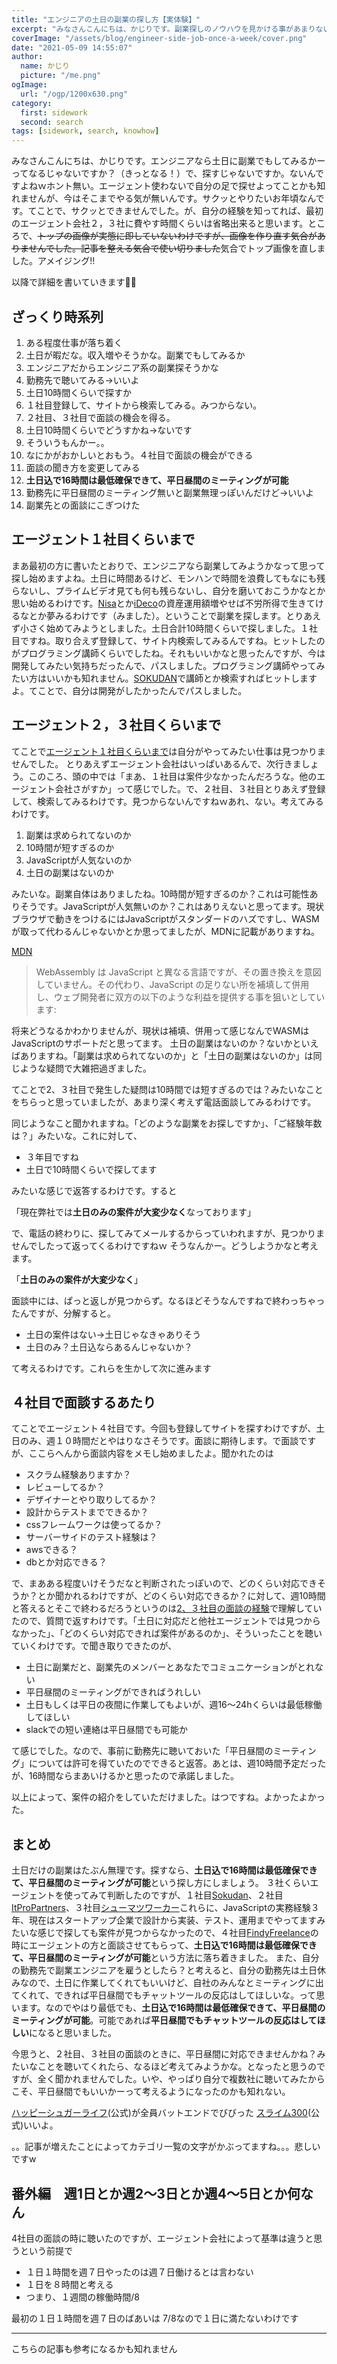```yaml
---
title: "エンジニアの土日の副業の探し方【実体験】"
excerpt: "みなさんこんにちは、かじりです。副業探しのノウハウを見かける事があまりないので、実体験を記載します。週１~２の土日はたぶん無理です。エージェント使った感じでは週１はありませんでした。実際に自分の立場で考えて見たんですが、まず土日会社やってないんですよね。誰かが副業エンジニアを雇うために土日出勤するかって言うとハードル高いと思います。なので現実的な選択肢は土日込で平日昼間にミーティングの時間を取れますということです。"
coverImage: "/assets/blog/engineer-side-job-once-a-week/cover.png"
date: "2021-05-09 14:55:07"
author:
  name: かじり
  picture: "/me.png"
ogImage:
  url: "/ogp/1200x630.png"
category:
  first: sidework
  second: search
tags: [sidework, search, knowhow]
---
```


みなさんこんにちは、かじりです。エンジニアなら土日に副業でもしてみるかーってなるじゃないですか？（きっとなる！）で、探すじゃないですか。ないんですよねｗホント無い。エージェント使わないで自分の足で探せよってことかも知れませんが、今はそこまでやる気が無いんです。サクッとやりたいお年頃なんです。てことで、サクッとできませんでした。が、自分の経験を知ってれば、最初のエージェント会社２，３社に費やす時間くらいは省略出来ると思います。ところで、~~トップの画像が実態に即していないわけですが、画像を作り直す気合がありませんでした。記事を整える気合で使い切りました~~気合でトップ画像を直しました。アメイジング!!

以降で詳細を書いていきます🐔🥦

<Toc />

## ざっくり時系列

1. ある程度仕事が落ち着く
1. 土日が暇だな。収入増やそうかな。副業でもしてみるか
1. エンジニアだからエンジニア系の副業探そうかな
1. 勤務先で聴いてみる→いいよ
1. 土日10時間くらいで探すか
1. １社目登録して、サイトから検索してみる。みつからない。
1. ２社目、３社目で面談の機会を得る。
1. 土日10時間くらいでどうすかね→ないです
1. そういうもんかー。。
1. なにかがおかしいとおもう。４社目で面談の機会ができる
1. 面談の聞き方を変更してみる
1. **土日込で16時間は最低確保できて、平日昼間のミーティングが可能**
1. 勤務先に平日昼間のミーティング無いと副業無理っぽいんだけど→いいよ
1. 副業先との面談にこぎつけた


## エージェント１社目くらいまで

まあ最初の方に書いたとおりで、エンジニアなら副業してみようかなって思って探し始めますよね。土日に時間あるけど、モンハンで時間を浪費してもなにも残らないし、プライムビデオ見ても何も残らないし、自分を磨いておこうかなとか思い始めるわけです。[Nisa](https://www.fsa.go.jp/policy/nisa2/about/index.html)とか[iDeco](https://www.ideco-koushiki.jp/)の資産運用額増やせば不労所得で生きてけるなとか夢みるわけです（みました）。ということで副業を探します。とりあえず小さく始めてみようとしました。土日合計10時間くらいで探しました。１社目ですね。取り合えず登録して、サイト内検索してみるんですね。ヒットしたのがプログラミング講師くらいでしたね。それもいいかなと思ったんですが、今は開発してみたい気持ちだったんで、パスしました。プログラミング講師やってみたい方はいいかも知れません。[SOKUDAN](https://sokudan.work/)で講師とか検索すればヒットしますよ。てことで、自分は開発がしたかったんでパスしました。

## エージェント２，３社目くらいまで

てことで[エージェント１社目くらいまで](/engineer-side-job-once-a-week#%E3%82%A8%E3%83%BC%E3%82%B8%E3%82%A7%E3%83%B3%E3%83%88%EF%BC%91%E7%A4%BE%E7%9B%AE%E3%81%8F%E3%82%89%E3%81%84%E3%81%BE%E3%81%A7)は自分がやってみたい仕事は見つかりませんでした。
とりあえずエージェント会社はいっぱいあるんで、次行きましょう。このころ、頭の中では「まあ、１社目は案件少なかったんだろうな。他のエージェント会社さがすか」って感じでした。で、２社目、３社目とりあえず登録して、検索してみるわけです。見つからないんですねｗあれ、ない。考えてみるわけです。

1. 副業は求められてないのか
1. 10時間が短すぎるのか
1. JavaScriptが人気ないのか
1. 土日の副業はないのか

みたいな。副業自体はありましたね。10時間が短すぎるのか？これは可能性ありそうです。JavaScriptが人気無いのか？これはありえないと思ってます。現状ブラウザで動きをつけるにはJavaScriptがスタンダードのハズですし、WASMが取って代わるんじゃないかとか思ってましたが、MDNに記載がありますね。

[MDN](https://developer.mozilla.org/ja/docs/WebAssembly/Concepts)

> WebAssembly は JavaScript と異なる言語ですが、その置き換えを意図していません。その代わり、JavaScript の足りない所を補填して併用し、ウェブ開発者に双方の以下のような利益を提供する事を狙いとしています:

将来どうなるかわかりませんが、現状は補填、併用って感じなんでWASMはJavaScriptのサポートだと思ってます。
土日の副業はないのか？ないかといえばありますね。「副業は求められてないのか」と「土日の副業はないのか」は同じような疑問で大雑把過ぎました。

てことで2、３社目で発生した疑問は10時間では短すぎるのでは？みたいなことをちらっと思っていましたが、あまり深く考えず電話面談してみるわけです。

同じようなこと聞かれますね。「どのような副業をお探しですか」、「ご経験年数は？」みたいな。これに対して、

- ３年目ですね
- 土日で10時間くらいで探してます

みたいな感じで返答するわけです。すると

「現在弊社では**土日のみの案件が大変少なく**なっております」

で、電話の終わりに、探してみてメールするからっていわれますが、見つかりませんでしたって返ってくるわけですねｗ
そうなんかー。どうしようかなと考えます。

「**土日のみの案件が大変少なく**」

面談中には、ぱっと返しが見つからず。なるほどそうなんですねで終わっちゃったんですが、分解すると。

- 土日の案件はない→土日じゃなきゃありそう
- 土日のみ？土日込ならあるんじゃないか？

て考えるわけです。これらを生かして次に進みます

## ４社目で面談するあたり

てことでエージェント４社目です。今回も登録してサイトを探すわけですが、土日のみ、週１０時間だとやはりなさそうです。面談に期待します。で面談ですが、ここらへんから面談内容をメモし始めましたよ。聞かれたのは

- スクラム経験ありますか？
- レビューしてるか？
- デザイナーとやり取りしてるか？
- 設計からテストまでできるか？
- cssフレームワークは使ってるか？
- サーバーサイドのテスト経験は？
- awsできる？
- dbとか対応できる？

で、まあある程度いけそうだなと判断されたっぽいので、どのくらい対応できそうか？とか聞かれるわけですが、どのくらい対応できるか？に対して、週10時間と答えるとそこで終わるだろうというのは[2、３社目の面談の経験](/engineer-side-job-once-a-week#%E3%82%A8%E3%83%BC%E3%82%B8%E3%82%A7%E3%83%B3%E3%83%88%EF%BC%92%EF%BC%8C%EF%BC%93%E7%A4%BE%E7%9B%AE%E3%81%8F%E3%82%89%E3%81%84%E3%81%BE%E3%81%A7)で理解していたので、質問で返すわけです。「土日に対応だと他社エージェントでは見つからなかった」、「どのくらい対応できれば案件があるのか」、そういったことを聴いていくわけです。で聞き取りできたのが、

- 土日に副業だと、副業先のメンバーとあなたでコミュニケーションがとれない
- 平日昼間のミーティングができればうれしい
- 土日もしくは平日の夜間に作業してもよいが、週16～24hくらいは最低稼働してほしい
- slackでの短い連絡は平日昼間でも可能か

て感じでした。なので、事前に勤務先に聴いておいた「平日昼間のミーティング」については許可を得ていたのでできると返答。あとは、週10時間予定だったが、16時間ならまあいけるかと思ったので承諾しました。

以上によって、案件の紹介をしていただけました。はつですね。よかったよかった。

## まとめ

土日だけの副業はたぶん無理です。探すなら、**土日込で16時間は最低確保できて、平日昼間のミーティングが可能**という探し方にしましょう。
３社くらいエージェントを使ってみて判断したのですが、１社目[Sokudan](https://sokudan.work/)、２社目[ItProPartners](https://itpropartners.com/)、３社目[シューマツワーカー](https://shuuumatu-worker.jp/)これらに、JavaScriptの実務経験３年、現在はスタートアップ企業で設計から実装、テスト、運用までやってますみたいな感じで探しても案件が見つからなかったので、４社目[FindyFreelance](https://freelance.findy-code.io/)の時にエージェントの方と面談させてもらって、**土日込で16時間は最低確保できて、平日昼間のミーティングが可能**という方法に落ち着きました。
また、自分の勤務先で副業エンジニアを雇うとしたら？と考えると、自分の勤務先は土日休みなので、土日に作業してくれてもいいけど、自社のみんなとミーティングに出てくれて、できれば平日昼間でもチャットツールの反応はしてほしいな。って思います。なのでやはり最低でも、**土日込で16時間は最低確保できて、平日昼間のミーティングが可能**。可能であれば**平日昼間でもチャットツールの反応はしてほしい**になると思いました。

今思うと、２社目、３社目の面談のときに、平日昼間に対応できませんかね？みたいなことを聴いてくれたら、なるほど考えてみようかな。となったと思うのですが、全く聞かれませんでした。いや、やっぱり自分で複数社に聴いてみたからこそ、平日昼間でもいいかーって考えるようになったのかも知れない。

[ハッピーシュガーライフ](https://archive.genco.co.jp/happysugarlife/)(公式)が全員バットエンドでびびった
[スライム300](https://slime300-anime.com/)(公式)いいよ。

。。記事が増えたことによってカテゴリ一覧の文字がかぶってますね。。。悲しいですw

## 番外編　週1日とか週2～3日とか週4～5日とか何なん

4社目の面談の時に聴いたのですが、エージェント会社によって基準は違うと思うという前提で

- １日１時間を週７日やったのは週７日働けるとは言わない
- １日を８時間と考える
- つまり、１週間の稼働時間/8

最初の１日１時間を週７日のばあいは 7/8なので１日に満たないわけです

---

こちらの記事も参考になるかも知れません

<MyLink link="/ive-been-doing-menta-for-almost-3-months-now" text="MENTAを初めてもうすぐ３ヶ月なので振り返ってみた"/>

<MyLink link="/engineer-side-job-menta" text="エンジニアの土日の副業にMENTAがオススメ"/>